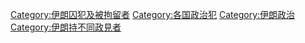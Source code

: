 [[Category:伊朗囚犯及被拘留者|Category:伊朗囚犯及被拘留者]]
[[Category:各国政治犯|Category:各国政治犯]]
[[Category:伊朗政治|Category:伊朗政治]]
[[Category:伊朗持不同政見者|Category:伊朗持不同政見者]]